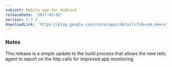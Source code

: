 ```yaml
---
subject: Mobile app for Android
releaseDate: '2017-02-02'
version: 2.7.3
downloadLink: 'https://play.google.com/store/apps/details?id=com.newrelic.rpm&hl=en'
---
```


### Notes

This release is a simple update to the build process that allows the new relic agent to report on the http calls for improved app monitoring
